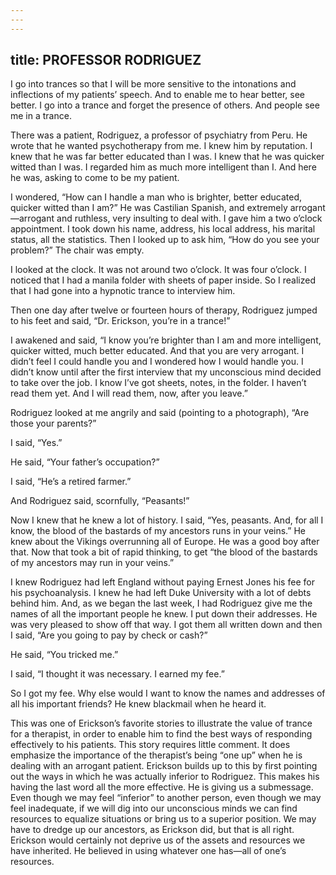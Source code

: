 ```yaml
---
---
---
```

title: PROFESSOR RODRIGUEZ
---




I go into trances so that I will be more sensitive to the intonations and inflections of my patients’ speech. And to enable me to hear better, see better. I go into a trance and forget the presence of others. And people see me in a trance.

There was a patient, Rodriguez, a professor of psychiatry from Peru. He wrote that he wanted psychotherapy from me. I knew him by reputation. I knew that he was far better educated than I was. I knew that he was quicker witted than I was. I regarded him as much more intelligent than I. And here he was, asking to come to be my patient.

I wondered, “How can I handle a man who is brighter, better educated, quicker witted than I am?” He was Castilian Spanish, and extremely arrogant—arrogant and ruthless, very insulting to deal with. I gave him a two o’clock appointment. I took down his name, address, his local address, his marital status, all the statistics. Then I looked up to ask him, “How do you see your problem?” The chair was empty.

I looked at the clock. It was not around two o’clock. It was four o’clock. I noticed that I had a manila folder with sheets of paper inside. So I realized that I had gone into a hypnotic trance to interview him.

Then one day after twelve or fourteen hours of therapy, Rodriguez jumped to his feet and said, “Dr. Erickson, you’re in a trance!”

I awakened and said, “I know you’re brighter than I am and more intelligent, quicker witted, much better educated. And that you are very arrogant. I didn’t feel I could handle you and I wondered how I would handle you. I didn’t know until after the first interview that my unconscious mind decided to take over the job. I know I’ve got sheets, notes, in the folder. I haven’t read them yet. And I will read them, now, after you leave.”

Rodriguez looked at me angrily and said (pointing to a photograph), “Are those your parents?”

I said, “Yes.”

He said, “Your father’s occupation?”

I said, “He’s a retired farmer.”

And Rodriguez said, scornfully, “Peasants!”

Now I knew that he knew a lot of history. I said, “Yes, peasants. And, for all I know, the blood of the bastards of my ancestors runs in your veins.” He knew about the Vikings overrunning all of Europe. He was a good boy after that. Now that took a bit of rapid thinking, to get “the blood of the bastards of my ancestors may run in your veins.”

I knew Rodriguez had left England without paying Ernest Jones his fee for his psychoanalysis. I knew he had left Duke University with a lot of debts behind him. And, as we began the last week, I had Rodriguez give me the names of all the important people he knew. I put down their addresses. He was very pleased to show off that way. I got them all written down and then I said, “Are you going to pay by check or cash?”

He said, “You tricked me.”

I said, “I thought it was necessary. I earned my fee.”

So I got my fee. Why else would I want to know the names and addresses of all his important friends? He knew blackmail when he heard it.




This was one of Erickson’s favorite stories to illustrate the value of trance for a therapist, in order to enable him to find the best ways of responding effectively to his patients. This story requires little comment. It does emphasize the importance of the therapist’s being “one up” when he is dealing with an arrogant patient. Erickson builds up to this by first pointing out the ways in which he was actually inferior to Rodriguez. This makes his having the last word all the more effective. He is giving us a submessage. Even though we may feel “inferior” to another person, even though we may feel inadequate, if we will dig into our unconscious minds we can find resources to equalize situations or bring us to a superior position. We may have to dredge up our ancestors, as Erickson did, but that is all right. Erickson would certainly not deprive us of the assets and resources we have inherited. He believed in using whatever one has—all of one’s resources.